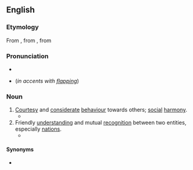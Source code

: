 ==English==

===Etymology===
From {{etyl|fr|en}} {{m|fr|comité}}, from {{etyl|la|en}} {{m|la|comitas}}, from {{m|la|comis||courteous}}

===Pronunciation===
* {{IPA|/ˈkɒmɪti/|lang=en}}
* {{homophones|lang=en|comedy}} (''in accents with [[flapping]]'')

===Noun===
{{en-noun|comities}}

# [[courtesy|Courtesy]] and [[considerate]] [[behaviour]] towards others; [[social]] [[harmony]].
#* {{quote-book|year=1994|author=Nelson Mandela|title=Long Walk to Freedom|publisher=Abacus|year_published=2010|page=96|passage=There, I saw not only flare-ups of ethnic animosity, but the '''comity''' that was also possible among men of different backgrounds.}}
# Friendly [[understanding]] and mutual [[recognition]] between two entities, especially [[nation]]s.
#* {{quote-news|work=The Washington Post|url=http://www.washingtonpost.com/wp-dyn/content/article/2007/01/04/AR2007010400802.html|passage=Democrats took control of the House and Senate after 12 years of nearly unbroken Republican rule, with resolute calls for bipartisan '''comity''' and a pledge to move quickly on an agenda of health care, homeland security, education and energy proposals.|author=Jonathan Weisman|date=January 5 2007|title=Democrats Take Control on Hill}}

====Synonyms====
* {{l|en|frith}}